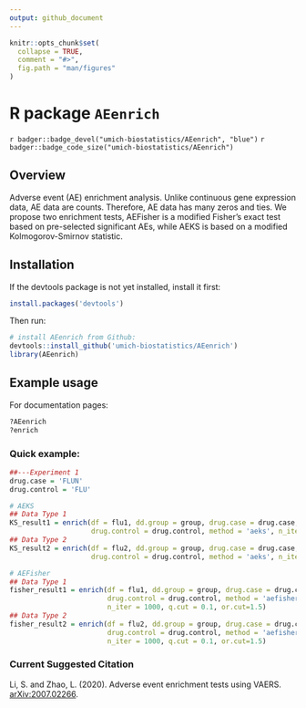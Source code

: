 ```yaml
---
output: github_document
---
```


<!-- README.md is generated from README.Rmd. Please edit that file -->

```r
knitr::opts_chunk$set(
  collapse = TRUE,
  comment = "#>",
  fig.path = "man/figures"
)
```

# R package `AEenrich`

`r badger::badge_devel("umich-biostatistics/AEenrich", "blue")` `r badger::badge_code_size("umich-biostatistics/AEenrich")`


## Overview

Adverse event (AE) enrichment analysis. Unlike continuous gene expression data, AE data are counts. Therefore, AE data has many zeros and ties. We propose two enrichment tests, AEFisher is a modified Fisher's exact test based on pre-selected significant AEs, while AEKS is based on a modified Kolmogorov-Smirnov statistic.

## Installation

If the devtools package is not yet installed, install it first:

```r
install.packages('devtools')
```

Then run: 

```r
# install AEenrich from Github:
devtools::install_github('umich-biostatistics/AEenrich') 
library(AEenrich)
```

## Example usage

For documentation pages:

```r
?AEenrich
?enrich
```

### Quick example: 

```r
##---Experiment 1 
drug.case = 'FLUN'
drug.control = 'FLU'

# AEKS
## Data Type 1
KS_result1 = enrich(df = flu1, dd.group = group, drug.case = drug.case, 
                    drug.control = drug.control, method = 'aeks', n_iter = 1000)
## Data Type 2
KS_result2 = enrich(df = flu2, dd.group = group, drug.case = drug.case, 
                    drug.control = drug.control, method = 'aeks', n_iter = 1000)

# AEFisher
## Data Type 1
fisher_result1 = enrich(df = flu1, dd.group = group, drug.case = drug.case, 
                        drug.control = drug.control, method = 'aefisher', 
                        n_iter = 1000, q.cut = 0.1, or.cut=1.5)
## Data Type 2
fisher_result2 = enrich(df = flu2, dd.group = group, drug.case = drug.case, 
                        drug.control = drug.control, method = 'aefisher', 
                        n_iter = 1000, q.cut = 0.1, or.cut=1.5)
```

### Current Suggested Citation

Li, S. and Zhao, L. (2020). Adverse event enrichment tests using VAERS. [arXiv:2007.02266](https://arxiv.org/abs/2007.02266).

